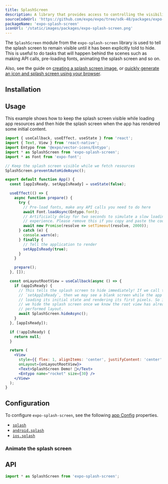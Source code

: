 ```yaml
---
title: SplashScreen
description: A library that provides access to controlling the visibility behavior of native splash screen.
sourceCodeUrl: 'https://github.com/expo/expo/tree/sdk-48/packages/expo-splash-screen'
packageName: 'expo-splash-screen'
iconUrl: '/static/images/packages/expo-splash-screen.png'
---
```



The `SplashScreen` module from the `expo-splash-screen` library is used to tell the splash screen to remain visible until it has been explicitly told to hide. This is useful to do tasks that will happen behind the scenes such as making API calls, pre-loading fonts, animating the splash screen and so on.

Also, see the guide on [creating a splash screen image](/develop/user-interface/splash-screen/), or [quickly generate an icon and splash screen using your browser](https://buildicon.netlify.app/).

<PlatformsSection android emulator ios simulator />

## Installation

<APIInstallSection />

## Usage

This example shows how to keep the splash screen visible while loading app resources and then hide the splash screen when the app has rendered some initial content.

```jsx App.js
import { useCallback, useEffect, useState } from 'react';
import { Text, View } from 'react-native';
import Entypo from '@expo/vector-icons/Entypo';
import * as SplashScreen from 'expo-splash-screen';
import * as Font from 'expo-font';

// Keep the splash screen visible while we fetch resources
SplashScreen.preventAutoHideAsync();

export default function App() {
  const [appIsReady, setAppIsReady] = useState(false);

  useEffect(() => {
    async function prepare() {
      try {
        // Pre-load fonts, make any API calls you need to do here
        await Font.loadAsync(Entypo.font);
        // Artificially delay for two seconds to simulate a slow loading
        // experience. Please remove this if you copy and paste the code!
        await new Promise(resolve => setTimeout(resolve, 2000));
      } catch (e) {
        console.warn(e);
      } finally {
        // Tell the application to render
        setAppIsReady(true);
      }
    }

    prepare();
  }, []);

  const onLayoutRootView = useCallback(async () => {
    if (appIsReady) {
      // This tells the splash screen to hide immediately! If we call this after
      // `setAppIsReady`, then we may see a blank screen while the app is
      // loading its initial state and rendering its first pixels. So instead,
      // we hide the splash screen once we know the root view has already
      // performed layout.
      await SplashScreen.hideAsync();
    }
  }, [appIsReady]);

  if (!appIsReady) {
    return null;
  }

  return (
    <View
      style={{ flex: 1, alignItems: 'center', justifyContent: 'center' }}
      onLayout={onLayoutRootView}>
      <Text>SplashScreen Demo! 👋</Text>
      <Entypo name="rocket" size={30} />
    </View>
  );
}
```

## Configuration

To configure `expo-splash-screen`, see the following [app Config](/workflow/configuration/) properties.

- [`splash`](../config/app.mdx#splash)
- [`android.splash`](../config/app.mdx#splash-2)
- [`ios.splash`](../config/app.mdx#splash-1)

### Animate the splash screen

<BoxLink
  title="Animate splash screen example"
  description="See with-splash-screen example on how to apply any arbitrary animations to your splash screen, such as a fade out."
  Icon={GithubIcon}
  href="https://github.com/expo/examples/tree/master/with-splash-screen"
/>

## API

```js
import * as SplashScreen from 'expo-splash-screen';
```

<APISection packageName="expo-splash-screen" apiName="SplashScreen" />
